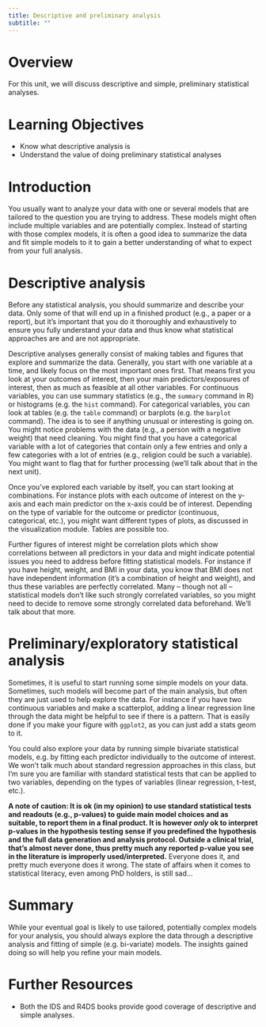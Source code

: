 ```yaml
---
title: Descriptive and preliminary analysis
subtitle: ""
---
```


# Overview

For this unit, we will discuss descriptive and simple, preliminary statistical analyses.


# Learning Objectives

- Know what descriptive analysis is
- Understand the value of doing preliminary statistical analyses



# Introduction

You usually want to analyze your data with one or several models that are tailored to the question you are trying to address. These models might often include multiple variables and are potentially complex. Instead of starting with those complex models, it is often a good idea to summarize the data and fit simple models to it to gain a better understanding of what to expect from your full analysis.


# Descriptive analysis

Before any statistical analysis, you should summarize and describe your
data. Only some of that will end up in a finished product (e.g., a paper
or a report), but it's important that you do it thoroughly and
exhaustively to ensure you fully understand your data and thus know what
statistical approaches are and are not appropriate.

Descriptive analyses generally consist of making tables and figures that
explore and summarize the data. Generally, you start with one variable
at a time, and likely focus on the most important ones first. That means
first you look at your outcomes of interest, then your main
predictors/exposures of interest, then as much as feasible at all other
variables. For continuous variables, you can use summary statistics
(e.g., the `summary` command in R) or histograms (e.g. the `hist`
command). For categorical variables, you can look at tables (e.g. the
`table` command) or barplots (e.g. the `barplot` command). The idea is
to see if anything unusual or interesting is going on. You might notice
problems with the data (e.g., a person with a negative weight) that need
cleaning. You might find that you have a categorical variable with a lot
of categories that contain only a few entries and only a few categories
with a lot of entries (e.g., religion could be such a variable). You
might want to flag that for further processing (we'll talk about that in
the next unit).

Once you've explored each variable by itself, you can start looking at
combinations. For instance plots with each outcome of interest on the
y-axis and each main predictor on the x-axis could be of interest.
Depending on the type of variable for the outcome or predictor
(continuous, categorical, etc.), you might want different types of
plots, as discussed in the visualization module. Tables are possible
too.

Further figures of interest might be correlation plots which show
correlations between all predictors in your data and might indicate
potential issues you need to address before fitting statistical models.
For instance if you have height, weight, and BMI in your data, you know
that BMI does not have independent information (it's a combination of
height and weight), and thus these variables are perfectly correlated.
Many -- though not all -- statistical models don't like such strongly
correlated variables, so you might need to decide to remove some
strongly correlated data beforehand. We'll talk about that more.

# Preliminary/exploratory statistical analysis

Sometimes, it is useful to start running some simple models on your
data. Sometimes, such models will become part of the main analysis, but
often they are just used to help explore the data. For instance if you
have two continuous variables and make a scatterplot, adding a linear
regression line through the data might be helpful to see if there is a
pattern. That is easily done if you make your figure with `ggplot2`, as
you can just add a stats geom to it.

You could also explore your data by running simple bivariate statistical
models, e.g. by fitting each predictor individually to the outcome of
interest. We won't talk much about standard regression approaches in
this class, but I'm sure you are familiar with standard statistical
tests that can be applied to two variables, depending on the types of
variables (linear regression, t-test, etc.).

**A note of caution: It is ok (in my opinion) to use standard
statistical tests and readouts (e.g., p-values) to guide main model
choices and as suitable, to report them in a final product. It is
however *only* ok to interpret p-values in the hypothesis testing sense
if you predefined the hypothesis and the full data generation and
analysis protocol. Outside a clinical trial, that's almost never done,
thus pretty much any reported p-value you see in the literature is
improperly used/interpreted.** Everyone does it, and pretty much
everyone does it wrong. The state of affairs when it comes to
statistical literacy, even among PhD holders, is still sad...



# Summary 

While your eventual goal is likely to use tailored, potentially complex models for your analysis, you should always explore the data through a descriptive analysis and fitting of simple (e.g. bi-variate) models. The insights gained doing so will help you refine your main models.



# Further Resources

* Both the IDS and R4DS books provide good coverage of descriptive and simple analyses.


